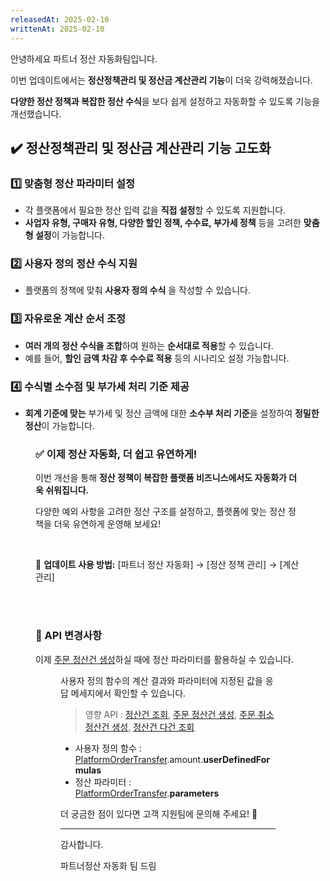 ```yaml
---
releasedAt: 2025-02-10
writtenAt: 2025-02-10
---
```




안녕하세요 파트너 정산 자동화팀입니다.

이번 업데이트에서는 **정산정책관리 및 정산금 계산관리 기능**이 더욱 강력해졌습니다.

**다양한 정산 정책과 복잡한 정산 수식**을 보다 쉽게 설정하고 자동화할 수 있도록 기능을 개선했습니다.

## ✔️ 정산정책관리 및 정산금 계산관리 기능 고도화

### 1️⃣ **맞춤형 정산 파라미터 설정**

- 각 플랫폼에서 필요한 정산 입력 값을 **직접 설정**할 수 있도록 지원합니다.
- **사업자 유형, 구매자 유형, 다양한 할인 정책, 수수료, 부가세 정책** 등을 고려한 **맞춤형 설정**이 가능합니다.

### 2️⃣ **사용자 정의 정산 수식 지원**

- 플랫폼의 정책에 맞춰 **사용자 정의 수식** 을 작성할 수 있습니다.

### 3️⃣ **자유로운 계산 순서 조정**

- **여러 개의 정산 수식을 조합**하여 원하는 **순서대로 적용**할 수 있습니다.
- 예를 들어, **할인 금액 차감 후 수수료 적용** 등의 시나리오 설정 가능합니다.

### 4️⃣ 수식별 소수점 및 부가세 처리 기준 제공

- **회계 기준에 맞는** 부가세 및 정산 금액에 대한 **소수부 처리 기준**을 설정하여 **정밀한 정산**이 가능합니다.

<Figure src={Image1} caption="" />

### ✅ **이제 정산 자동화, 더 쉽고 유연하게!**

이번 개선을 통해 **정산 정책이 복잡한 플랫폼 비즈니스에서도 자동화가 더욱 쉬워집니다.**

다양한 예외 사항을 고려한 정산 구조를 설정하고, 플랫폼에 맞는 정산 정책을 더욱 유연하게 운영해 보세요!

<br />

📢 **업데이트 사용 방법:** \[파트너 정산 자동화] → \[정산 정책 관리] → \[계산 관리]

<br />

<br />

### 🚧 API 변경사항

이제 [주문 정산건 생성](https://developers.portone.io/api/rest-v2/platform.transfer?v=v2#post%20%2Fplatform%2Ftransfers%2Forder)하실 때에 정산 파라미터를 활용하실 수 있습니다.

<Figure src={Image2} caption="" />

사용자 정의 함수의 계산 결과와 파라미터에 지정된 값을 응답 메세지에서 확인할 수 있습니다.

> 영향 API : [정산건 조회](https://developers.portone.io/api/rest-v2/platform.transfer?v=v2#get%20%2Fplatform%2Ftransfers%2F%7Bid%7D), [주문 정산건 생성](https://developers.portone.io/api/rest-v2/platform.transfer?v=v2#post%20%2Fplatform%2Ftransfers%2Forder), [주문 취소 정산건 생성](https://developers.portone.io/api/rest-v2/platform.transfer?v=v2#post%20%2Fplatform%2Ftransfers%2Forder-cancel), [정산건 다건 조회](https://developers.portone.io/api/rest-v2/platform.transfer?v=v2#get%20%2Fplatform%2Ftransfer-summaries)

- 사용자 정의 함수 :  [PlatformOrderTransfer](https://developers.portone.io/api/rest-v2/type-def?v=v2#PlatformOrderTransfer).amount.**userDefinedFormulas**
- 정산 파라미터 : [PlatformOrderTransfer](https://developers.portone.io/api/rest-v2/type-def?v=v2#PlatformOrderTransfer).**parameters**

더 궁금한 점이 있다면 고객 지원팀에 문의해 주세요! 🚀

---

감사합니다.

파트너정산 자동화 팀 드림
